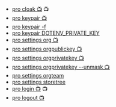 * [pro cloak 📺](/docs/pro/new-project) 📺
* [pro keypair 📺](/docs/pro/advanced/keypair)
* [pro keypair -f](/docs/pro/advanced/keypair-f)
* [pro keypair DOTENV_PRIVATE_KEY](/docs/pro/advanced/keypair-key)
* [pro settings org 📺](/docs/pro/advanced/settings-org)
* [pro settings orgpublickey 📺](/docs/pro/advanced/settings-orgpublickey)
* [pro settings orgprivatekey 📺](/docs/pro/advanced/settings-orgprivatekey)
* [pro settings orgprivatekey --unmask 📺](/docs/pro/advanced/settings-orgprivatekey-unmask)
* [pro settings orgteam](/docs/pro/advanced/settings-orgteam)
* [pro settings storetree](/docs/pro/advanced/settings-storetree)
* [pro login 📺](/docs/pro/login) 📺
* [pro logout 📺](/docs/pro/logout)
